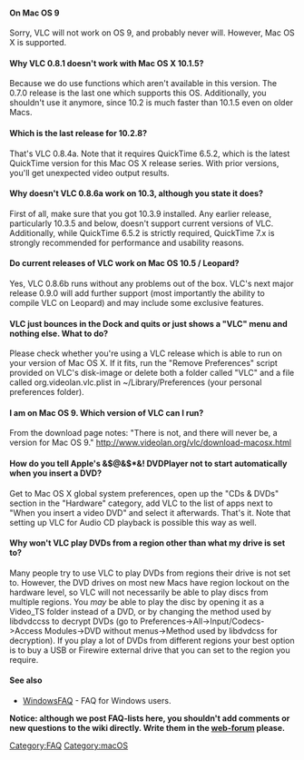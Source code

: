 {{Outdated|important=y}}
{{Lowercase}}

====On Mac OS 9====
Sorry, VLC will not work on OS 9, and probably never will. However, Mac OS X is supported.

====Why VLC 0.8.1 doesn't work with Mac OS X 10.1.5?====

Because we do use functions which aren't available in this version. The 0.7.0 release is the last one which supports this OS. Additionally, you shouldn't use it anymore, since 10.2 is much faster than 10.1.5 even on older Macs.

====Which is the last release for 10.2.8?====

That's VLC 0.8.4a. Note that it requires QuickTime 6.5.2, which is the latest QuickTime version for this Mac OS X release series. With prior versions, you'll get unexpected video output results.

====Why doesn't VLC 0.8.6a work on 10.3, although you state it does?====

First of all, make sure that you got 10.3.9 installed. Any earlier release, particularly 10.3.5 and below, doesn't support current versions of VLC. Additionally, while QuickTime 6.5.2 is strictly required, QuickTime 7.x is strongly recommended for performance and usability reasons.

====Do current releases of VLC work on Mac OS 10.5 / Leopard?====

Yes, VLC 0.8.6b runs without any problems out of the box. VLC's next major release 0.9.0 will add further support (most importantly the ability to compile VLC on Leopard) and may include some exclusive features.

====VLC just bounces in the Dock and quits or just shows a "VLC" menu and nothing else. What to do?====

Please check whether you're using a VLC release which is able to run on your version of Mac OS X. If it fits, run the "Remove Preferences" script provided on VLC's disk-image or delete both a folder called "VLC" and a file called org.videolan.vlc.plist in ~/Library/Preferences (your personal preferences folder).

====I am on Mac OS 9. Which version of VLC can I run?====

From the download page notes: "There is not, and there will never be, a version for Mac OS 9." http://www.videolan.org/vlc/download-macosx.html

====How do you tell Apple's &$@&$*&! DVDPlayer not to start automatically when you insert a DVD?====

Get to Mac OS X global system preferences, open up the "CDs & DVDs" section in the "Hardware" category, add VLC to the list of apps next to "When you insert a video DVD" and select it afterwards. That's it. Note that setting up VLC for Audio CD playback is possible this way as well.

====Why won't VLC play DVDs from a region other than what my drive is set to?====

Many people try to use VLC to play DVDs from regions their drive is not set to. However, the DVD drives on most new Macs have region lockout on the hardware level, so VLC will not necessarily be able to play discs from multiple regions. You ''may'' be able to play the disc by opening it as a Video_TS folder instead of a DVD, or by changing the method used by libdvdccss to decrypt DVDs (go to Preferences->All->Input/Codecs->Access Modules->DVD without menus->Method used by libdvdcss for decryption). If you play a lot of DVDs from different regions your best option is to buy a USB or Firewire external drive that you can set to the region you require.

====See also====
* [[WindowsFAQ]] - FAQ for Windows users.

'''Notice: although we post FAQ-lists here, you shouldn't add comments or new questions to the wiki directly. Write them in the [http://forum.videolan.org web-forum] please.'''

[[Category:FAQ]]
[[Category:macOS]]